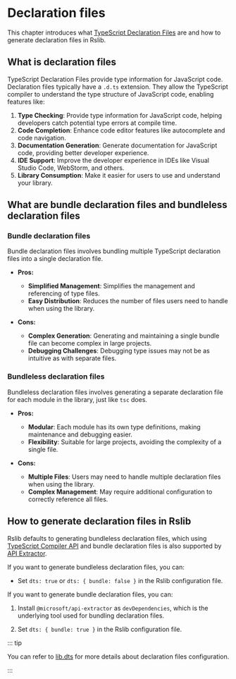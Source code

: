 # Declaration files

This chapter introduces what [TypeScript Declaration Files](https://www.typescriptlang.org/docs/handbook/declaration-files/introduction.html) are and how to generate declaration files in Rslib.

## What is declaration files

TypeScript Declaration Files provide type information for JavaScript code. Declaration files typically have a `.d.ts` extension. They allow the TypeScript compiler to understand the type structure of JavaScript code, enabling features like:

1. **Type Checking**: Provide type information for JavaScript code, helping developers catch potential type errors at compile time.
2. **Code Completion**: Enhance code editor features like autocomplete and code navigation.
3. **Documentation Generation**: Generate documentation for JavaScript code, providing better developer experience.
4. **IDE Support**: Improve the developer experience in IDEs like Visual Studio Code, WebStorm, and others.
5. **Library Consumption**: Make it easier for users to use and understand your library.

## What are bundle declaration files and bundleless declaration files

### Bundle declaration files

Bundle declaration files involves bundling multiple TypeScript declaration files into a single declaration file.

- **Pros:**

  - **Simplified Management**: Simplifies the management and referencing of type files.
  - **Easy Distribution**: Reduces the number of files users need to handle when using the library.

- **Cons:**
  - **Complex Generation**: Generating and maintaining a single bundle file can become complex in large projects.
  - **Debugging Challenges**: Debugging type issues may not be as intuitive as with separate files.

### Bundleless declaration files

Bundleless declaration files involves generating a separate declaration file for each module in the library, just like `tsc` does.

- **Pros:**

  - **Modular**: Each module has its own type definitions, making maintenance and debugging easier.
  - **Flexibility**: Suitable for large projects, avoiding the complexity of a single file.

- **Cons:**
  - **Multiple Files**: Users may need to handle multiple declaration files when using the library.
  - **Complex Management**: May require additional configuration to correctly reference all files.

## How to generate declaration files in Rslib

Rslib defaults to generating bundleless declaration files, which using [TypeScript Compiler API](https://github.com/microsoft/TypeScript/wiki/Using-the-Compiler-API) and bundle declaration files is also supported by [API Extractor](https://api-extractor.com/).

If you want to generate bundleless declaration files, you can:

- Set `dts: true` or `dts: { bundle: false }` in the Rslib configuration file.

If you want to generate bundle declaration files, you can:

1. Install `@microsoft/api-extractor` as `devDependencies`, which is the underlying tool used for bundling declaration files.


<PackageManagerTabs command="add @microsoft/api-extractor -D" />

2. Set `dts: { bundle: true }` in the Rslib configuration file.

::: tip

You can refer to [lib.dts](/config/lib/dts) for more details about declaration files configuration.

:::
